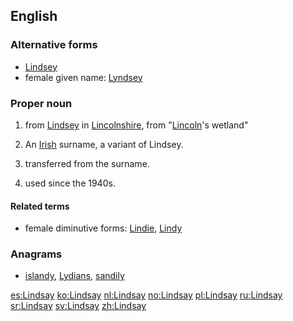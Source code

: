 ==English==

===Alternative forms===
* [[Lindsey]]
* female given name: [[Lyndsey]]

===Proper noun===
{{en-proper noun}}

# {{surname|[[Scottish]] [[habitational]]|from=Old English|dot=}} from [[Lindsey]] in [[Lincolnshire]], from {{etyl|ang|en}} "[[Lincoln]]'s wetland"
# An [[Irish]] surname, a variant of Lindsey.
# {{given name|male|from=surnames}} transferred from the surname.
# {{given name|female|from=surnames}} used since the 1940s.

====Related terms====
* female diminutive forms: [[Lindie]], [[Lindy]]

===Anagrams===
* [[islandy#English|islandy]], [[Lydians#English|Lydians]], [[sandily#English|sandily]]

[[es:Lindsay]]
[[ko:Lindsay]]
[[nl:Lindsay]]
[[no:Lindsay]]
[[pl:Lindsay]]
[[ru:Lindsay]]
[[sr:Lindsay]]
[[sv:Lindsay]]
[[zh:Lindsay]]
